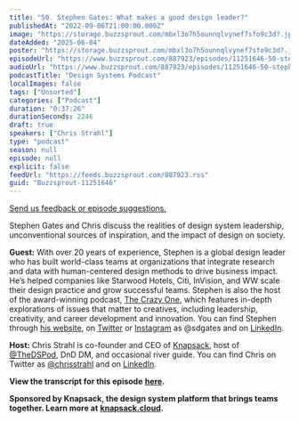 ```yaml
---
title: "50. Stephen Gates: What makes a good design leader?"
publishedAt: "2022-09-06T21:00:00.000Z"
image: "https://storage.buzzsprout.com/mbxl3o7h5ounnqlvynef7sfo9c3d?.jpg"
dateAdded: "2025-06-04"
poster: "https://storage.buzzsprout.com/mbxl3o7h5ounnqlvynef7sfo9c3d?.jpg"
episodeUrl: "https://www.buzzsprout.com/887923/episodes/11251646-50-stephen-gates-what-makes-a-good-design-leader.mp3"
audioUrl: "https://www.buzzsprout.com/887923/episodes/11251646-50-stephen-gates-what-makes-a-good-design-leader.mp3"
podcastTitle: "Design Systems Podcast"
localImages: false
tags: ["Unsorted"]
categories: ["Podcast"]
duration: "0:37:26"
durationSeconds: 2246
draft: true
speakers: ["Chris Strahl"]
type: "podcast"
season: null
episode: null
explicit: false
feedUrl: "https://feeds.buzzsprout.com/887923.rss"
guid: "Buzzsprout-11251646"
---
```

[Send us feedback or episode suggestions.](https://www.buzzsprout.com/twilio/text_messages/887923/open_sms)

Stephen Gates and Chris discuss the realities of design system leadership, unconventional sources of inspiration, and the impact of design on society. 

**Guest:** With over 20 years of experience, Stephen is a global design leader who has built world-class teams at organizations that integrate research and data with human-centered design methods to drive business impact. He’s helped companies like Starwood Hotels, Citi, InVision, and WW scale their design practice and grow successful teams. Stephen is also the host of the award-winning podcast, [The Crazy One](https://thecrazy1.com/), which features in-depth explorations of issues that matter to creatives, including leadership, creativity, and career development and innovation. You can find Stephen through [his website](http://www.stephengates.com), on [Twitter](https://twitter.com/sdgates) or [Instagram](https://www.instagram.com/sdgates/) as @sdgates and on [LinkedIn](https://www.linkedin.com/in/stepdgat/).

**Host:** Chris Strahl is co-founder and CEO of [Knapsack](https://www.knapsack.cloud/), host of [@TheDSPod](https://twitter.com/thedspod), DnD DM, and occasional river guide. You can find Chris on Twitter as [@chrisstrahl](https://twitter.com/chrisstrahl) and on [LinkedIn](https://www.linkedin.com/in/chrisstrahl/).

**View the transcript for this episode** [**here**](https://docs.google.com/document/d/1lBqpJ7Ob_BXpQU7ea7m6xxPqoAvOPbfl/edit?usp=sharing&ouid=110546040302524924968&rtpof=true&sd=true)**.** 

**Sponsored by Knapsack, the design system platform that brings teams together. Learn more at** [**knapsack.cloud**](https://www.knapsack.cloud/?utm_source=podcast)**.**
